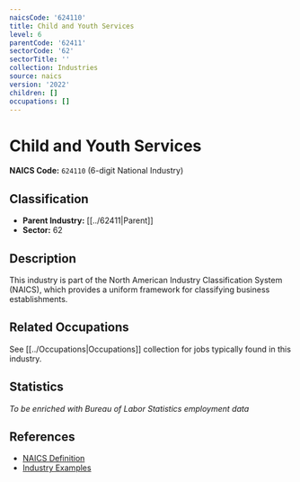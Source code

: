 ```yaml
---
naicsCode: '624110'
title: Child and Youth Services
level: 6
parentCode: '62411'
sectorCode: '62'
sectorTitle: ''
collection: Industries
source: naics
version: '2022'
children: []
occupations: []
---
```

# Child and Youth Services

**NAICS Code:** `624110` (6-digit National Industry)

## Classification

- **Parent Industry:** [[../62411|Parent]]
- **Sector:** 62

## Description

This industry is part of the North American Industry Classification System (NAICS), which provides a uniform framework for classifying business establishments.

## Related Occupations

See [[../Occupations|Occupations]] collection for jobs typically found in this industry.

## Statistics

*To be enriched with Bureau of Labor Statistics employment data*

## References

- [NAICS Definition](https://www.census.gov/naics/)
- [Industry Examples](https://www.census.gov/naics/2022NAICS/)
